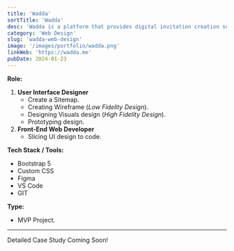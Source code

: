 ```yaml
---
title: 'Wadda'
sortTitle: 'Wadda'
desc: 'Wadda is a platform that provides digital invitation creation services.'
category: 'Web Design'
slug: 'wadda-web-design'
image: '/images/portfolio/wadda.png'
linkWeb: 'https://wadda.me'
pubDate: 2024-01-23
---
```


**Role:**

1. **User Interface Designer**
   - Create a Sitemap.
   - Creating Wireframe (*Low Fidelity Design*).
   - Designing Visuals design (*High Fidelity Design*).
   - Prototyping design.
2. **Front-End Web Developer**
   - Slicing UI design to code.

**Tech Stack / Tools:**

- Bootstrap 5
- Custom CSS
- Figma
- VS Code
- GIT

**Type:**

- MVP Project.

---

Detailed Case Study Coming Soon!
